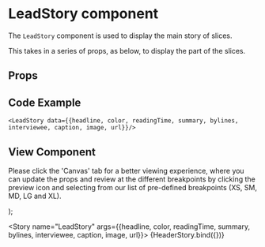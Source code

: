 
<Meta
  title="Newskit Components/Slices/LeadStory"
  component={LeadStory}
/>

# LeadStory component
The `LeadStory` component is used to display the main story of slices.

This takes in a series of props, as below, to display the part of the slices.

## Props
<Props of={LeadStory} />

## Code Example
`<LeadStory data={{headline, color, readingTime, summary, bylines, interviewee, caption, image, url}}/>`

## View Component
Please click the 'Canvas' tab for a better viewing experience, where you can update the props and review at the different breakpoints by clicking the preview icon and selecting from our list of pre-defined breakpoints (XS, SM, MD, LG and XL).

  <NewsKitProvider theme={TimesWebLightTheme}>
    <LeadStory {...{headline, color, readingTime, summary, bylines, interviewee, caption, image, url}} />
  </NewsKitProvider>
);

<Story name="LeadStory"
   args={{headline, color, readingTime, summary, bylines, interviewee, caption, image, url}}>
  {HeaderStory.bind({})}
</Story>